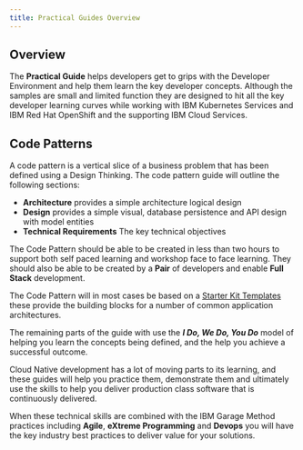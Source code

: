 ```yaml
---
title: Practical Guides Overview
---
```


## Overview

The **Practical Guide** helps developers get to grips with the Developer Environment and help them learn the key developer concepts. Although the samples are small and limited function they are designed to hit all the key developer learning curves while working with IBM Kubernetes Services and IBM Red Hat OpenShift and the supporting IBM Cloud Services.

## Code Patterns

A code pattern is a vertical slice of a business problem that has been defined
 using a Design Thinking. The code pattern guide will outline the following
  sections:

 - **Architecture** provides a simple architecture logical design
 - **Design** provides a simple visual, database persistence and API design with model entities
 - **Technical Requirements** The key technical objectives

The Code Pattern should be able to be created in less than two hours to support
 both self paced learning and workshop face to face learning. They should also be able to be created by a **Pair** of developers and enable **Full Stack** development.

The Code Pattern will in most cases be based on a [Starter Kit Templates](/starterkits/gitrepos) these 
provide the building blocks for a number of common application architectures.

The remaining parts of the guide with use the **_I Do, We Do, You Do_** model of helping you learn the concepts being defined, and the help you achieve a successful outcome.

Cloud Native development has a lot of moving parts to its learning, and these
 guides will help you practice them, demonstrate them and ultimately use the skills to help you deliver production class software that is continuously delivered.

When these technical skills are combined with the IBM Garage Method practices including  **Agile**, **eXtreme Programming** and **Devops** you will have the key industry best practices to deliver value for your solutions.










